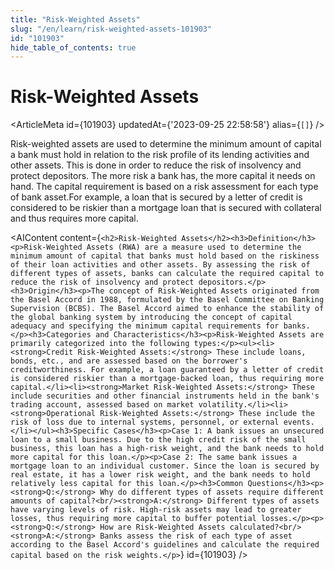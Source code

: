 ```yaml
---
title: "Risk-Weighted Assets"
slug: "/en/learn/risk-weighted-assets-101903"
id: "101903"
hide_table_of_contents: true
---
```



# Risk-Weighted Assets

<ArticleMeta id={101903} updatedAt={'2023-09-25 22:58:58'} alias={`[]`} />
<div className='border-solid border-b border-t-0 my-4 border-[var(--ifm-color-gray-300)]' />

Risk-weighted assets are used to determine the minimum amount of capital a bank must hold in relation to the risk profile of its lending activities and other assets. This is done in order to reduce the risk of insolvency and protect depositors. The more risk a bank has, the more capital it needs on hand. The capital requirement is based on a risk assessment for each type of bank asset.For example, a loan that is secured by a letter of credit is considered to be riskier than a mortgage loan that is secured with collateral and thus requires more capital.

<AIContent content={`<h2>Risk-Weighted Assets</h2><h3>Definition</h3><p>Risk-Weighted Assets (RWA) are a measure used to determine the minimum amount of capital that banks must hold based on the riskiness of their loan activities and other assets. By assessing the risk of different types of assets, banks can calculate the required capital to reduce the risk of insolvency and protect depositors.</p><h3>Origin</h3><p>The concept of Risk-Weighted Assets originated from the Basel Accord in 1988, formulated by the Basel Committee on Banking Supervision (BCBS). The Basel Accord aimed to enhance the stability of the global banking system by introducing the concept of capital adequacy and specifying the minimum capital requirements for banks.</p><h3>Categories and Characteristics</h3><p>Risk-Weighted Assets are primarily categorized into the following types:</p><ul><li><strong>Credit Risk-Weighted Assets:</strong> These include loans, bonds, etc., and are assessed based on the borrower's creditworthiness. For example, a loan guaranteed by a letter of credit is considered riskier than a mortgage-backed loan, thus requiring more capital.</li><li><strong>Market Risk-Weighted Assets:</strong> These include securities and other financial instruments held in the bank's trading account, assessed based on market volatility.</li><li><strong>Operational Risk-Weighted Assets:</strong> These include the risk of loss due to internal systems, personnel, or external events.</li></ul><h3>Specific Cases</h3><p>Case 1: A bank issues an unsecured loan to a small business. Due to the high credit risk of the small business, this loan has a high-risk weight, and the bank needs to hold more capital for this loan.</p><p>Case 2: The same bank issues a mortgage loan to an individual customer. Since the loan is secured by real estate, it has a lower risk weight, and the bank needs to hold relatively less capital for this loan.</p><h3>Common Questions</h3><p><strong>Q:</strong> Why do different types of assets require different amounts of capital?<br/><strong>A:</strong> Different types of assets have varying levels of risk. High-risk assets may lead to greater losses, thus requiring more capital to buffer potential losses.</p><p><strong>Q:</strong> How are Risk-Weighted Assets calculated?<br/><strong>A:</strong> Banks assess the risk of each type of asset according to the Basel Accord's guidelines and calculate the required capital based on the risk weights.</p>`} id={101903} />
